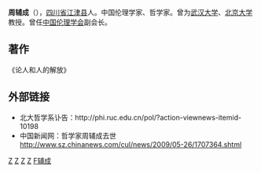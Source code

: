 '''周辅成'''（{{bd|1911年|6月20日|2009年|5月22日|Z}}），[[四川省|四川省]][[江津县|江津县]]人。中国伦理学家、哲学家。曾为[[武汉大学|武汉大学]]、[[北京大学|北京大学]]教授。曾任[[中国伦理学会|中国伦理学会]]副会长。

==著作==
《论人和人的解放》

==外部链接==
* 北大哲学系讣告：http://phi.ruc.edu.cn/pol/?action-viewnews-itemid-10198 {{Wayback|url=http://phi.ruc.edu.cn/pol/?action-viewnews-itemid-10198 |date=20190921081050 }}
* 中国新闻网：哲学家周辅成去世 http://www.sz.chinanews.com/cul/news/2009/05-26/1707364.shtml{{dead link|date=2017年12月 |bot=InternetArchiveBot |fix-attempted=yes }}

[[Category:中国哲学家|Z]]
[[Category:武汉大学教授|Z]]
[[Category:北京大學教授|Z]]
[[Category:江津人|Z]]
[[Category:周姓|F辅成]]
